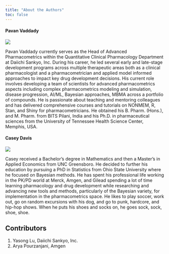 ```yaml
---
title: "About the Authors"
toc: false
---
```


#### Pavan Vaddady

::: {layout="[[0.3,1]]"}

![](/images/PavanVaddady.jpg){fig-align="left"}

Pavan Vaddady currently serves as the Head of Advanced Pharmacometrics within the Quantitative Clinical Pharmacology Department at Daiichi Sankyo, Inc. During his career, he led several early and late-stage development programs across multiple therapeutic areas both as a clinical pharmacologist and a pharmacometrician and applied model informed approaches to impact key drug development decisions. His current role involves developing a team of scientists for advanced pharmacometrics aspects including complex pharmacometrics modeling and simulation, disease progression, AI/ML, Bayesian approaches, MBMA across a portfolio of compounds. He is passionate about teaching and mentoring colleagues and has delivered comprehensive courses and tutorials on NONMEM, R, Stan, and Shiny for pharmacometricians. He obtained his B. Pharm. (Hons.), and M. Pharm. from BITS Pilani, India and his Ph.D. in pharmaceutical sciences from the University of Tennessee Health Science Center, Memphis, USA.

:::

#### Casey Davis
::: {layout="[[0.3,1]]"}

![](/images/CaseyDavis.jpg){fig-align="left"}

Casey received a Bachelor's degree in Mathematics and then a Master's in Applied Economics from UNC Greensboro. He decided to further his education by pursuing a PhD in Statistics from Ohio State University where he focused on Bayesian methods. He has spent his professional life working in the PK/PD world at Merck, Amgen, and Gilead spending a lot of time learning pharmacology and drug development while researching and advancing new tools and methods, particularly of the Bayesian variety, for implementation in the pharmacometrics space. He likes to play soccer, work out, go on random excursions with his dog, and go to punk, hardcore, and hip-hop shows. When he puts his shoes and socks on, he goes sock, sock, shoe, shoe.

:::

## Contributors

1. Yasong Lu, Daiichi Sankyo, Inc. 
2. Arya Pourzanjani, Amgen

